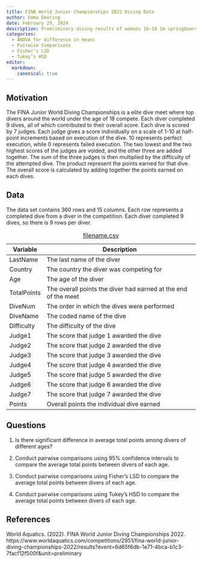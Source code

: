 ```yaml
---
title: FINA World Junior Championships 2022 Diving Data
author: Emma Deering
date: February 29, 2024
description: Premliminary diving results of womens 16-18 1m springboard from the 2022 FINA World Junior Championships. 
categories:
  - ANOVA for difference in means
  - Pairwise Comparisons
  - Fisher’s LSD
  - Tukey’s HSD
editor:
  markdown: 
    canonical: true
---
```


## Motivation

The FINA Junior World Diving Championships is a elite dive meet where top divers around the world under the age of 18 compete. Each diver completed 9 dives, all of which contributed to their overall score. Each dive is scored by 7 judges. Each judge gives a score individually on a scale of 1-10 at half-point increments based on execution of the dive. 10 represents perfect execution, while 0 represents failed execution. The two lowest and the two highest scores of the judges are voided, and the other three are added together. The sum of the three judges is then multiplied by the difficulty of the attempted dive. The product represent the points earned for that dive. The overall score is calculated by adding together the points earned on each dives.

## Data

The data set contains 360 rows and 15 columns. Each row represents a completed dive from a diver in the competition. Each diver completed 9 dives, so there is 9 rows per diver.

| Variable    | Description                                                    |
|-------------|----------------------------------------------------------------|
| LastName    | The last name of the diver                                     |
| Country     | The country the diver was competing for                        |
| Age         | The age of the diver                                           |
| TotalPoints | The overall points the diver had earned at the end of the meet |
| DiveNum     | The order in which the dives were performed                    |
| DiveName    | The coded name of the dive                                     |
| Difficulty  | The difficulty of the dive                                     |
| Judge1      | The score that judge 1 awarded the dive                        |
| Judge2      | The score that judge 2 awarded the dive                        |
| Judge3      | The score that judge 3 awarded the dive                        |
| Judge4      | The score that judge 4 awarded the dive                        |
| Judge5      | The score that judge 5 awarded the dive                        |
| Judge6      | The score that judge 6 awarded the dive                        |
| Judge7      | The score that judge 7 awarded the dive                        |
| Points      | Overall points the individual dive earned                      |

: [filename.csv](../data/divingdata.csv)

## Questions

1.  Is there significant difference in average total points among divers of different ages?

2.  Conduct pairwise comparisons using 95% confidence intervals to compare the average total points between divers of each age.

3.  Conduct pairwise comparisons using Fisher's LSD to compare the average total points between divers of each age.

4.  Conduct pairwise comparisons using Tukey's HSD to compare the average total points between divers of each age.

## References

World Aquatics. (2022). FINA World Junior Diving Championships 2022. https://www.worldaquatics.com/competitions/2951/fina-world-junior-diving-championships-2022/results?event=6d65f6db-1e71-4bca-b1c3-7facf12f500f&unit=preliminary
